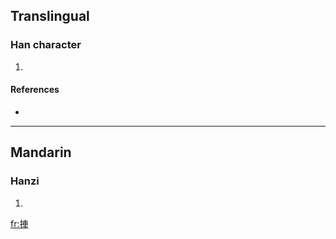==Translingual==

===Han character===
{{Han char|rn=64|rad=手|as=07|sn=10|four=5500<sub>0</sub>|canj=手十田十 (QJWJ)}}

# {{defn|Han|sort=手07}}

====References====
* {{Han ref|kx=0434.180|dkj=12166|hdz=31878.040|uh=6359|ud=25433|bh=D1C3|bd=53699}}

----

==Mandarin==

===Hanzi===
{{cmn-hanzi|pin=[[yì]] ([[yi4]])|wg=i<sup>4</sup>}}

# {{defn|Mandarin|sort=手07}}

[[fr:捙]]